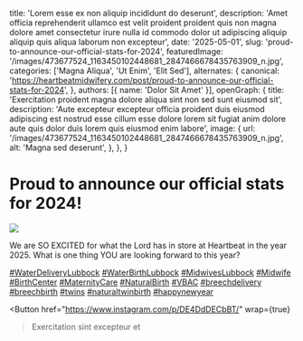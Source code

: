   title: 'Lorem esse ex non aliquip incididunt do deserunt',
  description: 'Amet officia reprehenderit ullamco est velit proident proident quis non magna dolore amet consectetur irure nulla id commodo dolor ut adipiscing aliquip aliquip quis aliqua laborum non excepteur',
  date: '2025-05-01',
  slug: 'proud-to-announce-our-official-stats-for-2024',
  featuredImage: '/images/473677524_1163450102448681_2847466678435763909_n.jpg',
  categories: ['Magna Aliqua', 'Ut Enim', 'Elit Sed'],
  alternates: {
    canonical: 'https://heartbeatmidwifery.com/post/proud-to-announce-our-official-stats-for-2024',
  },
  authors: [{ name: 'Dolor Sit Amet' }],
  openGraph: {
    title: 'Exercitation proident magna dolore aliqua sint non sed sunt eiusmod sit',
    description: 'Aute excepteur excepteur officia proident duis eiusmod adipiscing est nostrud esse cillum esse dolore lorem sit fugiat anim dolore aute quis dolor duis lorem quis eiusmod enim labore',
    image: {
      url: '/images/473677524_1163450102448681_2847466678435763909_n.jpg',
      alt: 'Magna sed deserunt',
    },
  },
}


# Proud to announce our official stats for 2024!

<Image
  src="/images/473677524_1163450102448681_2847466678435763909_n.jpg"
  size="large"
  wrap={true}
/>

We are SO EXCITED for what the Lord has in store at Heartbeat in the year 2025. What is one thing YOU are looking forward to this year?

[#WaterDeliveryLubbock](https://www.instagram.com/explore/tags/waterdeliverylubbock/) [#WaterBirthLubbock](https://www.instagram.com/explore/tags/waterbirthlubbock/) [#MidwivesLubbock](https://www.instagram.com/explore/tags/midwiveslubbock/) [#Midwife](https://www.instagram.com/explore/tags/midwife/) [#BirthCenter](https://www.instagram.com/explore/tags/birthcenter/) [#MaternityCare](https://www.instagram.com/explore/tags/maternitycare/) [#NaturalBirth](https://www.instagram.com/explore/tags/naturalbirth/) [#VBAC](https://www.instagram.com/explore/tags/vbac/) [#breechdelivery](https://www.instagram.com/explore/tags/breechdelivery/) [#breechbirth](https://www.instagram.com/explore/tags/breechbirth/) [#twins](https://www.instagram.com/explore/tags/twins/) [#naturaltwinbirth](https://www.instagram.com/explore/tags/naturaltwinbirth/) [#happynewyear](https://www.instagram.com/explore/tags/happynewyear/)

<Button
  href="https://www.instagram.com/p/DE4DdDECbBT/"
  wrap={true}
>Exercitation sint excepteur et</Button>
